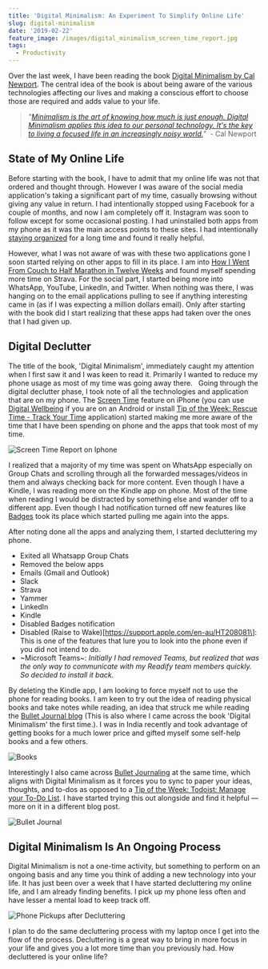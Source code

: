 ```yaml
---
title: 'Digital Minimalism: An Experiment To Simplify Online Life'
slug: digital-minimalism
date: '2019-02-22'
feature_image: /images/digital_minimalism_screen_time_report.jpg
tags:
  - Productivity
---
```

Over the last week, I have been reading the book [Digital Minimalism by Cal Newport](https://amzn.to/2DSDUto). The central idea of the book is about being aware of the various technologies affecting our lives and making a conscious effort to choose those are required and adds value to your life.

> _"[Minimalism is the art of knowing how much is just enough. Digital Minimalism applies this idea to our personal technology. It's the key to living a focused life in an increasingly noisy world.](http://calnewport.com/books/digital-minimalism/)"_  - Cal Newport

## State of My Online Life

Before starting with the book, I have to admit that my online life was not that ordered and thought through. However I was aware of the social media application's taking a significant part of my time, casually browsing without giving any value in return. I had intentionally stopped using Facebook for a couple of months, and now I am completely off it. Instagram was soon to follow except for some occasional posting. I had uninstalled both apps from my phone as it was the main access points to these sites. I had intentionally [staying organized](/blog/staying-organized-finding-a-system-to-manage-it-all/) for a long time and found it really helpful.

However, what I was not aware of was with these two applications gone I soon started relying on other apps to fill in its place. I am into [How I Went From Couch to Half Marathon in Twelve Weeks](/blog/three-months-to-a-half-marathon/) and found myself spending more time on Strava. For the social part, I started being more into WhatsApp, YouTube, LinkedIn, and Twitter. When nothing was there, I was hanging on to the email applications pulling to see if anything interesting came in (as if I was expecting a million dollars email). Only after starting with the book did I start realizing that these apps had taken over the ones that I had given up.

## Digital Declutter

The title of the book, 'Digital Minimalism', immediately caught my attention when I first saw it and I was keen to read it. Primarily I wanted to reduce my phone usage as most of my time was going away there.   Going through the digital declutter phase, I took note of all the technologies and application that are on my phone. The [Screen Time](https://support.apple.com/en-au/HT208982) feature on iPhone (you can use [Digital Wellbeing](https://play.google.com/store/apps/details?id=com.google.android.apps.wellbeing&hl=en_AU) if you are on an Android or install [Tip of the Week: Rescue Time - Track Your Time](/blog/rescue-time-track-your-time/) application) started making me more aware of the time that I have been spending on phone and the apps that took most of my time.

![Screen Time Report on Iphone](/images/digital_minimalism_screen_time_report.jpg)

I realized that a majority of my time was spent on WhatsApp especially on Group Chats and scrolling through all the forwarded messages/videos in them and always checking back for more content. Even though I have a Kindle, I was reading more on the Kindle app on phone. Most of the time when reading I would be distracted by something else and wander off to a different app. Even though I had notification turned off new features like [Badges](https://www.iphonefaq.org/archives/97932) took its place which started pulling me again into the apps.

After noting done all the apps and analyzing them, I started decluttering my phone.

-   Exited all Whatsapp Group Chats
-   Removed the below apps
-   Emails (Gmail and Outlook)
-   Slack
-   Strava
-   Yammer
-   LinkedIn
-   Kindle
-   Disabled Badges notification
-   Disabled (Raise to Wake)\[https://support.apple.com/en-au/HT208081\]: This is one of the features that lure you to look into the phone even if you did not intend to do.
-   ~Microsoft Teams~: _Initially I had removed Teams, but realized that was the only way to communicate with my Readify team members quickly. So decided to install it back._

By deleting the Kindle app, I am looking to force myself not to use the phone for reading books. I am keen to try out the idea of reading physical books and take notes while reading, an idea that struck me while reading the [Bullet Journal blog](https://bulletjournal.com/blogs/bulletjournalist/book-log) (This is also where I came across the book 'Digital Minimalism' the first time.). I was in India recently and took advantage of getting books for a much lower price and gifted myself some self-help books and a few others.

![Books](/images/digital_minimalism_books.jpg)

Interestingly I also came across [Bullet Journaling](https://bulletjournal.com/) at the same time, which aligns with Digital Minimalism as it forces you to sync to paper your ideas, thoughts, and to-dos as opposed to a [Tip of the Week: Todoist: Manage your To-Do List](/blog/todoist-manage-your-todo-list/). I have started trying this out alongside and find it helpful — more on it in a different blog post.

![Bullet Journal](/images/digital_minimalism_bujo.jpg)

## Digital Minimalism Is An Ongoing Process

Digital Minimalism is not a one-time activity, but something to perform on an ongoing basis and any time you think of adding a new technology into your life. It has just been over a week that I have started decluttering my online life, and I am already finding benefits. I pick up my phone less often and have lesser a mental load to keep track off.

![Phone Pickups after Decluttering](/images/digital_minimalism_phone_pickups.jpg)

I plan to do the same decluttering process with my laptop once I get into the flow of the process. Decluttering is a great way to bring in more focus in your life and gives you a lot more time than you previously had. How decluttered is your online life?
